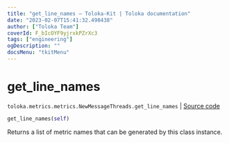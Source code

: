 ```yaml
---
title: "get_line_names — Toloka-Kit | Toloka documentation"
date: "2023-02-07T15:41:32.498438"
author: ["Toloka Team"]
coverId: F_bIcOYF9yjrxkPZrXc3
tags: ["engineering"]
ogDescription: ""
docsMenu: "tkitMenu"
---
```


# get_line_names
`toloka.metrics.metrics.NewMessageThreads.get_line_names` | [Source code](https://github.com/Toloka/toloka-kit/blob/v1.1.3/src/metrics/metrics.py#L399)

```python
get_line_names(self)
```

Returns a list of metric names that can be generated by this class instance.